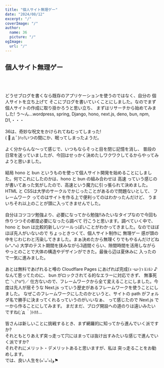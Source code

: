 ```yaml
---
title: "個人サイト無理ゲー"
date: "2024/08/12"
excerpt: "/"
coverImage: "/"
author:
  name: 36
  picture: "/"
ogImage:
  url: "/"
---
```


## 個人サイト<span>無理ゲー</span>

<br />
<br />
<br />
どうせブログを書くなら既存のアプリケーションを使うのではなく、自分の
<span>個人サイト</span>を立ち上げて
そこにブログを書いていくことにしました。なのでまず個人サイトの作成に取り掛かろうと思い立ち、
まずはリサーチから始めてみました! う〜ん…wordpress, spring, Django, hono,
next.js, deno, bun, npm, D1,・・・
<br />
<br />
36は、奇妙な呪文をかけられてねむってしまった!
<br />
( ﾟ д ﾟ)ﾊｯ!いつの間にか、眠ってしまったようだ。
<br />
<br />
よく分からんな〜って感じで、いつもならそっと目を閉じ記憶を消し、
普段の日常を送っていましたが、今回はせっかく決めたしワクワクしてるからやってみようと思いました。
<br />
<br />
結局 <span> hono と bun </span>
というものを使って個人サイト開発を始めることにしました。何でこれにしたのかは、hono
と bun の組み合わせは
<span>高速</span>
っていう感じのが書いてあった気がしたので、高速という魔力に引っ張られて決めました。
<br />
HTML と CSSは大学のサークルでかじったことがあるので問題ないとして、
<span>フレームワーク</span>
ってのはサイトを作る上で便利ってのはわかったんだけど、 うまいちそれ以上のことが頭に入ってきませんでした。
<br />
<br />
自分はコツコツ勉強より、必要になってから勉強!!みたいなタイプなので今回も作りつつその都度必要になったら調べて
行こうと思います。調べていく中で、hono と bun
は比較的新しいツールっぽいことがわかってきました。なのでほぼほぼ先人がいないので
ちょっときつくて、個人サイト制作に <span>無理ゲー</span>
感が頭の中をじわじわと汚染してきました。まぁ決めたから無理くりでもやるんだけどね(๑^᎑^๑)
大学のテスト期間を挟みながら3週間ぐらい、隙間時間を活用しながらやっとのことで大体の構造やデザインができた。最後ら辺は夏休みに
入ったので一気に進みました。
<br />
<br />
あとは無料であげれると噂の Cloudflare Pages にあげれば完成(ง ᵕωᵕ)ว ﾙﾝﾙﾝ ♪ なんて思ってたのに、
bun がロックされてる的なエラーに対応できず、 <span>無事死亡</span>
＼(^o^)／ 仕方ないので、フレームワークから全て変えることにしました。今度は先人が居そうな
<span>Next.js</span>
っていう歴史があるフレームワークを使うことにしました。 なぜこのフレームワークにしたのかというと、サイトの
path がフォルダ名で勝手に決まってくれるっていうのがいいなぁ、 って感じたので Next.js
で一から作ることにしてみます。 まだまだ、ブログ開設への道のりは遠いみたいですね(;´д
｀)ﾄﾎﾎ…
<br />
<br />
皆さんは新しいことに挑戦するとき、まず網羅的に知ってから進んでいく派ですか?
<br />
それともとりあえず突っ走って穴にはまっては抜け出すみたいな感じで進んでいく派ですか?
<br />
それぞれにメリット・デメリットあると思いますが、私は
<span>突っ走る</span>ことをお勧めします。 <br />
では、良い人生を(๑'ᴗ'๑)و⚑

